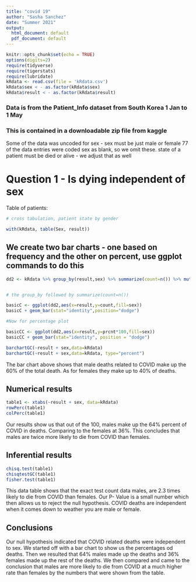 ```yaml
---
title: "covid 19"
author: "Sasha Sanchez"
date: "Summer 2021"
output:
  html_document: default
  pdf_document: default
---
```


```r
knitr::opts_chunk$set(echo = TRUE)
options(digits=2)
require(tidyverse)
require(tigerstats)
require(lubridate)
kRdata <- read.csv(file = 'kRdata.csv')
kRdata$sex < - as.factor(kRdata$sex)
kRdata$result < - as.factor(kRdata$result)

```
### Data is from the Patient_Info dataset from South Korea 1 Jan to 1 May 
### This is contained in a downloadable zip file from kaggle

Some of the data was uncoded for sex - sex must be just male or female
77 of the data entries were coded sex  as blank, so we omit these.
state of a patient must be died or alive - we adjust that as well   
  
# Question 1 - Is dying independent of sex




Table of patients:
```r

# cross tabulation, patient state by gender

with(kRdata, table(Sex, result))

```

## We create two bar charts - one based on frequency and the other on percent, use ggplot commands to do this

```r
dd2 <- kRdata %>% group_by(result,sex) %>% summarize(count=n()) %>% mutate(prcnt=count/sum(count))


# the group_by followed by summarize(count=n())

basicC <- ggplot(dd2,aes(x=result,y=count,fill=sex))
basicC + geom_bar(stat="identity",position="dodge")

#Now for percentage plot

basicCC <- ggplot(dd2,aes(x=result,y=prcnt*100,fill=sex)) 
basicCC + geom_bar(stat="identity", position = "dodge")
```









```r
barchartGC(~result + sex,data=kRdata)
barchartGC(~result + sex,data=kRdata, type="percent")

```  


The bar chart above shows that male deaths related to COVID make up the 60% of the total death. As for females they make up to 40% of deaths.  


  
## Numerical results

```r
table1 <- xtabs(~result + sex, data=kRdata)
rowPerc(table1)
colPerc(table1)
```

Our results show us that out of the 100, males make up the 64% percent of COVID in deaths. Comparing to the females at 36%. This concludes that males are twice more likely to die from COVID than females. 


## Inferential results 

```r
chisq.test(table1)
chisqtestGC(table1)
fisher.test(table1)
```


This data table shows that the exact test count data males, are 2.3 times likely to die from COVID than females. Our P- Value is a small number which then allows us to reject the null hypothesis. COVID deaths are independent when it comes down to weather you are male or female.  




## Conclusions

Our null hypothesis indicated that COVID related deaths were independent to sex. We started off with a bar chart to show us the percentages od deaths. Then we resulted that 64% males made up the deaths and 36% females made up the rest of the deaths. We then compared and came to the conclusion that males are more likely to die from COVID at a much higher rate than females by the numbers that were shown from the table.  

